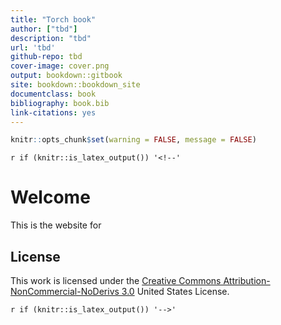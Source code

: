 ```yaml
---
title: "Torch book"
author: ["tbd"]
description: "tbd"
url: 'tbd'
github-repo: tbd
cover-image: cover.png
output: bookdown::gitbook
site: bookdown::bookdown_site
documentclass: book
bibliography: book.bib
link-citations: yes
---
```


```r
knitr::opts_chunk$set(warning = FALSE, message = FALSE) 
```

`r if (knitr::is_latex_output()) '<!--'` 

# Welcome {-}


This is the website for 

## License {-}

This work is licensed under the [Creative Commons Attribution-NonCommercial-NoDerivs 3.0](http://creativecommons.org/licenses/by-nc-nd/3.0/us/) United States License.


`r if (knitr::is_latex_output()) '-->'`
